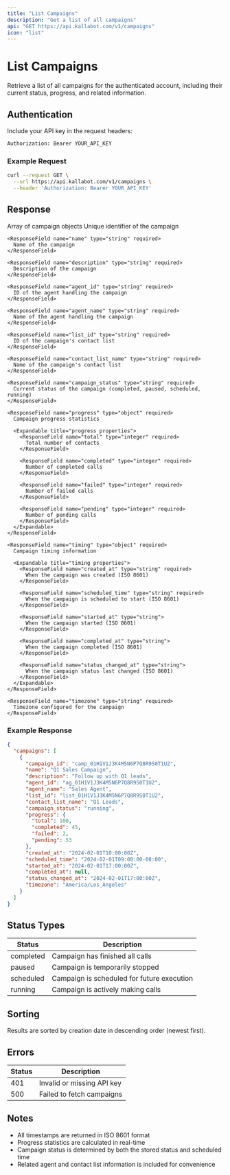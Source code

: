 ```yaml
---
title: "List Campaigns"
description: "Get a list of all campaigns"
api: "GET https://api.kallabot.com/v1/campaigns"
icon: "list"
---
```


# List Campaigns

Retrieve a list of all campaigns for the authenticated account, including their current status, progress, and related information.

## Authentication

Include your API key in the request headers:

```bash
Authorization: Bearer YOUR_API_KEY
```

### Example Request

```bash
curl --request GET \
  --url https://api.kallabot.com/v1/campaigns \
  --header 'Authorization: Bearer YOUR_API_KEY'
```

## Response

<ResponseField name="campaigns" type="array" required>
  Array of campaign objects

  <Expandable title="Campaign object properties">
    <ResponseField name="campaign_id" type="string" required>
      Unique identifier of the campaign
    </ResponseField>

    <ResponseField name="name" type="string" required>
      Name of the campaign
    </ResponseField>

    <ResponseField name="description" type="string" required>
      Description of the campaign
    </ResponseField>

    <ResponseField name="agent_id" type="string" required>
      ID of the agent handling the campaign
    </ResponseField>

    <ResponseField name="agent_name" type="string" required>
      Name of the agent handling the campaign
    </ResponseField>

    <ResponseField name="list_id" type="string" required>
      ID of the campaign's contact list
    </ResponseField>

    <ResponseField name="contact_list_name" type="string" required>
      Name of the campaign's contact list
    </ResponseField>

    <ResponseField name="campaign_status" type="string" required>
      Current status of the campaign (completed, paused, scheduled, running)
    </ResponseField>

    <ResponseField name="progress" type="object" required>
      Campaign progress statistics

      <Expandable title="progress properties">
        <ResponseField name="total" type="integer" required>
          Total number of contacts
        </ResponseField>

        <ResponseField name="completed" type="integer" required>
          Number of completed calls
        </ResponseField>

        <ResponseField name="failed" type="integer" required>
          Number of failed calls
        </ResponseField>

        <ResponseField name="pending" type="integer" required>
          Number of pending calls
        </ResponseField>
      </Expandable>
    </ResponseField>

    <ResponseField name="timing" type="object" required>
      Campaign timing information

      <Expandable title="timing properties">
        <ResponseField name="created_at" type="string" required>
          When the campaign was created (ISO 8601)
        </ResponseField>

        <ResponseField name="scheduled_time" type="string" required>
          When the campaign is scheduled to start (ISO 8601)
        </ResponseField>

        <ResponseField name="started_at" type="string">
          When the campaign started (ISO 8601)
        </ResponseField>

        <ResponseField name="completed_at" type="string">
          When the campaign completed (ISO 8601)
        </ResponseField>

        <ResponseField name="status_changed_at" type="string">
          When the campaign status last changed (ISO 8601)
        </ResponseField>
      </Expandable>
    </ResponseField>

    <ResponseField name="timezone" type="string" required>
      Timezone configured for the campaign
    </ResponseField>
  </Expandable>
</ResponseField>

### Example Response

```json
{
  "campaigns": [
    {
      "campaign_id": "camp_01H1V1J3K4M5N6P7Q8R9S0T1U2",
      "name": "Q1 Sales Campaign",
      "description": "Follow up with Q1 leads",
      "agent_id": "ag_01H1V1J3K4M5N6P7Q8R9S0T1U2",
      "agent_name": "Sales Agent",
      "list_id": "list_01H1V1J3K4M5N6P7Q8R9S0T1U2",
      "contact_list_name": "Q1 Leads",
      "campaign_status": "running",
      "progress": {
        "total": 100,
        "completed": 45,
        "failed": 2,
        "pending": 53
      },
      "created_at": "2024-02-01T10:00:00Z",
      "scheduled_time": "2024-02-01T09:00:00-08:00",
      "started_at": "2024-02-01T17:00:00Z",
      "completed_at": null,
      "status_changed_at": "2024-02-01T17:00:00Z",
      "timezone": "America/Los_Angeles"
    }
  ]
}
```

## Status Types

| Status | Description |
|--------|-------------|
| completed | Campaign has finished all calls |
| paused | Campaign is temporarily stopped |
| scheduled | Campaign is scheduled for future execution |
| running | Campaign is actively making calls |

## Sorting

Results are sorted by creation date in descending order (newest first).

## Errors

| Status | Description |
|--------|-------------|
| 401    | Invalid or missing API key |
| 500    | Failed to fetch campaigns |

## Notes

- All timestamps are returned in ISO 8601 format
- Progress statistics are calculated in real-time
- Campaign status is determined by both the stored status and scheduled time
- Related agent and contact list information is included for convenience
